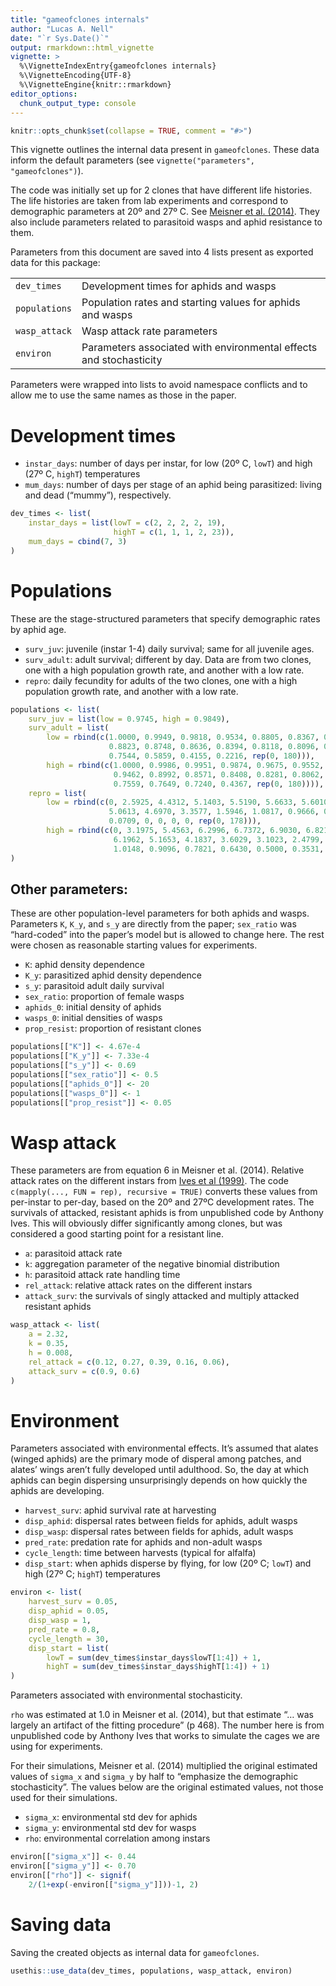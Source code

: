 ```yaml
---
title: "gameofclones internals"
author: "Lucas A. Nell"
date: "`r Sys.Date()`"
output: rmarkdown::html_vignette
vignette: >
  %\VignetteIndexEntry{gameofclones internals}
  %\VignetteEncoding{UTF-8}
  %\VignetteEngine{knitr::rmarkdown}
editor_options: 
  chunk_output_type: console
---
```


```r
knitr::opts_chunk$set(collapse = TRUE, comment = "#>")
```


This vignette outlines the internal data present in `gameofclones`. 
These data inform the default parameters (see `vignette("parameters", "gameofclones")`).


The code was initially set up for 2 clones that have different life histories.
The life histories are taken from lab experiments and correspond to
demographic parameters at 20º and 27º C. See 
[Meisner et al. (2014)](http://doi.wiley.com/10.1890/13-1933.1).
They also include parameters related to parasitoid wasps and aphid
resistance to them.


Parameters from this document are saved into 4 lists present as exported 
data for this package:

|               |                                                                    |
|:--------------|:-------------------------------------------------------------------|
| `dev_times`   | Development times for aphids and wasps                             |
| `populations` | Population rates and starting values for aphids and wasps          |
| `wasp_attack` | Wasp attack rate parameters                                        |
| `environ`     | Parameters associated with environmental effects and stochasticity |


Parameters were wrapped into lists to avoid namespace conflicts and to allow me
to use the same names as those in the paper.


# Development times

* `instar_days`: number of days per instar, for low (20º C, `lowT`) and 
  high (27º C, `highT`) temperatures
* `mum_days`: number of days per stage of an aphid being parasitized:
  living and dead ("mummy"), respectively.


```r
dev_times <- list(
    instar_days = list(lowT = c(2, 2, 2, 2, 19), 
                       highT = c(1, 1, 1, 2, 23)),
    mum_days = cbind(7, 3)
)
```



# Populations

These are the stage-structured parameters that specify demographic rates 
by aphid age.

* `surv_juv`: juvenile (instar 1-4) daily survival; same for all juvenile ages.
* `surv_adult`: adult survival; different by day. Data are from two clones, 
  one with a high population growth rate, and another with a low rate.
* `repro`: daily fecundity for adults of the two clones, one with a high 
  population growth rate, and another with a low rate.


```r
populations <- list(
    surv_juv = list(low = 0.9745, high = 0.9849),
    surv_adult = list(
        low = rbind(c(1.0000, 0.9949, 0.9818, 0.9534, 0.8805, 0.8367, 0.8532, 0.8786, 
                      0.8823, 0.8748, 0.8636, 0.8394, 0.8118, 0.8096, 0.8240, 0.8333, 
                      0.7544, 0.5859, 0.4155, 0.2216, rep(0, 180))),
        high = rbind(c(1.0000, 0.9986, 0.9951, 0.9874, 0.9675, 0.9552, 0.9550, 0.9549, 
                       0.9462, 0.8992, 0.8571, 0.8408, 0.8281, 0.8062, 0.7699, 0.7500, 
                       0.7559, 0.7649, 0.7240, 0.4367, rep(0, 180)))),
    repro = list(
        low = rbind(c(0, 2.5925, 4.4312, 5.1403, 5.5190, 5.6633, 5.6010, 5.4577, 5.2904, 
                      5.0613, 4.6970, 3.3577, 1.5946, 1.0817, 0.9666, 0.8333, 0.4689, 
                      0.0709, 0, 0, 0, 0, rep(0, 178))),
        high = rbind(c(0, 3.1975, 5.4563, 6.2996, 6.7372, 6.9030, 6.8210, 6.6100, 
                       6.1962, 5.1653, 4.1837, 3.6029, 3.1023, 2.4799, 1.6909, 1.1750, 
                       1.0148, 0.9096, 0.7821, 0.6430, 0.5000, 0.3531, rep(0, 178))))
)
```


## Other parameters:

These are other population-level parameters for both aphids and wasps.
Parameters `K`, `K_y`, and `s_y` are directly from the paper; `sex_ratio` was 
"hard-coded" into the paper's model but is allowed to change here.
The rest were chosen as reasonable starting values for experiments.

* `K`: aphid density dependence
* `K_y`: parasitized aphid density dependence
* `s_y`: parasitoid adult daily survival
* `sex_ratio`: proportion of female wasps
* `aphids_0`: initial density of aphids
* `wasps_0`: initial densities of wasps
* `prop_resist`: proportion of resistant clones


```r
populations[["K"]] <- 4.67e-4
populations[["K_y"]] <- 7.33e-4
populations[["s_y"]] <- 0.69
populations[["sex_ratio"]] <- 0.5
populations[["aphids_0"]] <- 20
populations[["wasps_0"]] <- 1
populations[["prop_resist"]] <- 0.05
```




# Wasp attack

These parameters are from equation 6 in Meisner et al. (2014).
Relative attack rates on the different instars from 
[Ives et al (1999)](http://www.journals.uchicago.edu/doi/10.1086/303269).
The code `c(mapply(..., FUN = rep), recursive = TRUE)` converts these values 
from per-instar to per-day, based on the 20º and 27ºC development rates.
The survivals of attacked, resistant aphids is from unpublished code by
Anthony Ives.
This will obviously differ significantly among clones, but was considered a
good starting point for a resistant line.

* `a`: parasitoid attack rate
* `k`: aggregation parameter of the negative binomial distribution
* `h`: parasitoid attack rate handling time
* `rel_attack`: relative attack rates on the different instars
* `attack_surv`: the survivals of singly attacked and multiply attacked
  resistant aphids

```r
wasp_attack <- list(
    a = 2.32,
    k = 0.35,
    h = 0.008,
    rel_attack = c(0.12, 0.27, 0.39, 0.16, 0.06),
    attack_surv = c(0.9, 0.6)
)
```





# Environment

Parameters associated with environmental effects.
It's assumed that alates (winged aphids) are the primary mode of disperal 
among patches, and alates' wings aren't fully developed until adulthood.
So, the day at which aphids can begin dispersing unsurprisingly depends on 
how quickly the aphids are developing.

* `harvest_surv`: aphid survival rate at harvesting
* `disp_aphid`: dispersal rates between fields for aphids, adult wasps
* `disp_wasp`: dispersal rates between fields for aphids, adult wasps
* `pred_rate`: predation rate for aphids and non-adult wasps
* `cycle_length`: time between harvests (typical for alfalfa)
* `disp_start`: when aphids disperse by flying, for low (20º C; `lowT`) and 
  high (27º C; `highT`) temperatures


```r
environ <- list(
    harvest_surv = 0.05,
    disp_aphid = 0.05,
    disp_wasp = 1,
    pred_rate = 0.8,
    cycle_length = 30,
    disp_start = list(
        lowT = sum(dev_times$instar_days$lowT[1:4]) + 1, 
        highT = sum(dev_times$instar_days$highT[1:4]) + 1)
)
```



Parameters associated with environmental stochasticity.

`rho` was estimated at 1.0 in Meisner et al. (2014), but that estimate
"... was largely an artifact of the fitting procedure" (p 468).
The number here is from unpublished code by Anthony Ives that works to
simulate the cages we are using for experiments.

For their simulations, Meisner et al. (2014) multiplied the original estimated 
values of `sigma_x` and `sigma_y` by half to "emphasize the demographic 
stochasticity".
The values below are the original estimated values, not those used for their 
simulations.

* `sigma_x`: environmental std dev for aphids
* `sigma_y`: environmental std dev for wasps
* `rho`: environmental correlation among instars

```r
environ[["sigma_x"]] <- 0.44
environ[["sigma_y"]] <- 0.70
environ[["rho"]] <- signif(
    2/(1+exp(-environ[["sigma_y"]]))-1, 2)
```




# Saving data

Saving the created objects as internal data for `gameofclones`.

```r
usethis::use_data(dev_times, populations, wasp_attack, environ)
```
